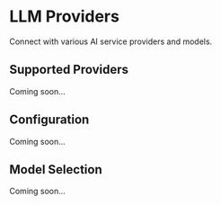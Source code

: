 # LLM Providers

Connect with various AI service providers and models.

## Supported Providers

Coming soon...

## Configuration

Coming soon...

## Model Selection

Coming soon...
